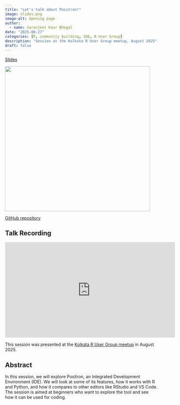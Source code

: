 ```yaml
---
title: "Let's talk about Positron!"
image: slides.png
image-alt: Opening page
author:
  - name: Saranjeet Kaur Bhogal
date: "2025-08-27"
categories: [R, community building, IDE, R User Group]
description: "Session at the Kolkata R User Group meetup, August 2025"
draft: false
---
```


[Slides](https://saranjeetkaur.github.io/intro_positron/#/title-slide)

[![](slides.png){width="478"}](https://saranjeetkaur.github.io/intro_positron/#/title-slide)

[GitHub repository](https://github.com/SaranjeetKaur/intro_positron)

## Talk Recording

<iframe width="560" height="315" src="https://www.youtube.com/embed/6ZSSuaMvU6Q?si=DoiMiMA3heQj5NYa" title="YouTube video player" frameborder="0" allow="accelerometer; autoplay; clipboard-write; encrypted-media; gyroscope; picture-in-picture; web-share" referrerpolicy="strict-origin-when-cross-origin" allowfullscreen></iframe>

This session was presented at the [Kolkata R User Group meetup](https://www.meetup.com/kolkata-r-user-group/events/310539980/?utm_medium=email&utm_campaign=one_day_v7&dispatch_id=68ad6abe48e13847e371353a5b5db71c) in August 2025.

## Abstract

In this session, we will explore Positron, an Integrated Development Environment (IDE). We will look at some of its features, how it works with R and Python, and how it compares to other editors like RStudio and VS Code. The session is aimed at beginners who want to explore the tool and see how it can be used for coding.